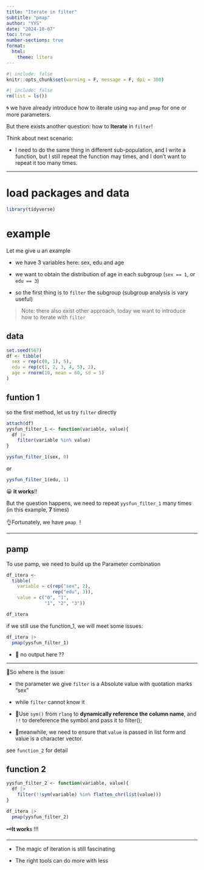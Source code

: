 ---
title: "Iterate in filter"
subtitle: "pmap"
author: "YYS"
date: "2024-10-07"
toc: true
number-sections: true
format:
  html:
    theme: litera
---

```{r setup}
#| include: false
knitr::opts_chunk$set(warning = F, message = F, dpi = 300)
```

```{r}
#| include: false
rm(list = ls())
```

🌀 we have already introduce how to iterate using `map` and `pmap` for one or more parameters.

But there exists another question: how to **Iterate** in `filter`!

Think about next scenario:

-   I need to do the same thing in different sub-population, and I write a function, but I still repeat the function may times, and I don't want to repeat it too many times.

------------------------------------------------------------------------

# load packages and data

```{r}
library(tidyverse)
```

# example

Let me give u an example

-   we have 3 variables here: sex, edu and age

-   we want to obtain the distribution of age in each subgroup (`sex == 1`, or `edu == 3`)

-   so the first thing is to `filter` the subgroup (subgroup analysis is vary useful)

> Note: there also exist other approach, today we want to introduce how to iterate with `filter`

## data

```{r}
set.seed(567)
df <- tibble(
  sex = rep(c(0, 1), 5), 
  edu = rep(c(1, 2, 3, 4, 5), 2), 
  age = rnorm(10, mean = 60, sd = 5)
)
```

## funtion 1

so the first method, let us try `filter` directly

```{r}
attach(df)
yysfun_filter_1 <- function(variable, value){
  df |> 
    filter(variable %in% value)
}
```

```{r}
yysfun_filter_1(sex, 0)
```

or

```{r}
yysfun_filter_1(edu, 1)
```

😀 **it works**!!

But the question happens, we need to repeat `yysfun_filter_1` many times (in this example, **7** times)

👌Fortunately, we have `pmap` ！

------------------------------------------------------------------------

## pamp

To use pamp, we need to build up the Parameter combination

```{r}
df_itera <-
  tibble(
    variable = c(rep("sex", 2), 
                 rep("edu", 3)),
    value = c("0", "1", 
              "1", "2", "3"))

df_itera
```

if we still use the function_1, we will meet some issues:

```{r}
df_itera |> 
  pmap(yysfun_filter_1)
```

-   👀 no output here ??

------------------------------------------------------------------------

🤔So where is the issue:

-   the parameter we give `filter` is a Absolute value with quotation marks "sex"

-   while `filter` cannot know it

-   🎯Use `sym()` from `rlang` to **dynamically reference the column name**, and `!!` to dereference the symbol and pass it to filter();

-   🧩meanwhile, we need to ensure that `value` is passed in list form and value is a character vector.

see `function_2` for detail

## function 2

```{r}
yysfun_filter_2 <- function(variable, value){
  df |> 
    filter(!!sym(variable) %in% flatten_chr(list(value)))
}
```

```{r}
df_itera |> 
  pmap(yysfun_filter_2)
```

🗝️**It work**s !!!

------------------------------------------------------------------------

-   The magic of iteration is still fascinating

-   The right tools can do more with less
